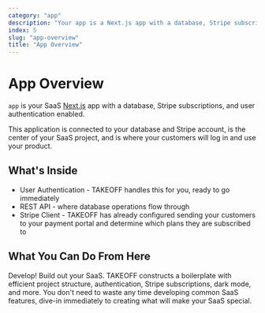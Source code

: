 ```yaml
---
category: "app"
description: "Your app is a Next.js app with a database, Stripe subscriptions, and user authentication enabled."
index: 5
slug: "app-overview"
title: "App Overview"
---
```


# App Overview

`app` is your SaaS [Next.js](https://nextjs.org) app with a database, Stripe subscriptions, and user authentication enabled.

This application is connected to your database and Stripe account, is the center of your SaaS project, and is where your customers will log in and use your product.

## What's Inside

- User Authentication - TAKEOFF handles this for you, ready to go immediately
- REST API - where database operations flow through
- Stripe Client - TAKEOFF has already configured sending your customers to your payment portal and determine which plans they are subscribed to

## What You Can Do From Here

Develop! Build out your SaaS. TAKEOFF constructs a boilerplate with efficient project structure, authentication, Stripe subscriptions, dark mode, and more. You don't need to waste any time developing common SaaS features, dive-in immediately to creating what will make your SaaS special.
